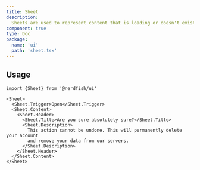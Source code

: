 ```yaml
---
title: Sheet
description:
  Sheets are used to represent content that is loading or doesn't exist yet.
component: true
type: Doc
package:
  name: 'ui'
  path: 'sheet.tsx'
---
```


<ComponentExample src="/components/examples/sheet/demo.tsx">
  <SheetDemo />
</ComponentExample>

## Usage

```tsx
import {Sheet} from '@nerdfish/ui'
```

```tsx
<Sheet>
  <Sheet.Trigger>Open</Sheet.Trigger>
  <Sheet.Content>
    <Sheet.Header>
      <Sheet.Title>Are you sure absolutely sure?</Sheet.Title>
      <Sheet.Description>
        This action cannot be undone. This will permanently delete your account
        and remove your data from our servers.
      </Sheet.Description>
    </Sheet.Header>
  </Sheet.Content>
</Sheet>
```
